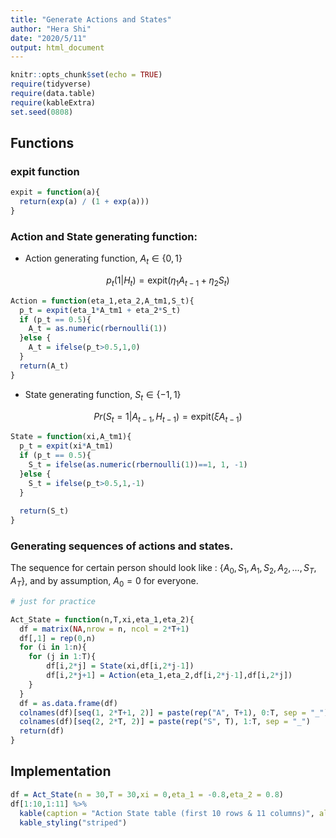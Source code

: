 ```yaml
---
title: "Generate Actions and States"
author: "Hera Shi"
date: "2020/5/11"
output: html_document
---
```



```r
knitr::opts_chunk$set(echo = TRUE)
require(tidyverse)
require(data.table)
require(kableExtra)
set.seed(0808)
```


## Functions

### expit function

```r
expit = function(a){
  return(exp(a) / (1 + exp(a)))
}
```


### Action and State generating function:

+ Action generating function, $A_t \in \{ 0,1 \}$

$$
p_t(1|H_t) = \text{expit} (\eta_1A_{t-1}+\eta_2S_t)
$$

```r
Action = function(eta_1,eta_2,A_tm1,S_t){
  p_t = expit(eta_1*A_tm1 + eta_2*S_t)
  if (p_t == 0.5){
    A_t = as.numeric(rbernoulli(1))
  }else {
    A_t = ifelse(p_t>0.5,1,0)
  }
  return(A_t)
}
```

+ State generating function, $S_t \in \{ -1,1 \}$


$$
Pr(S_t=1|A_{t-1},H_{t-1}) = \text{expit} (\xi A_{t-1})
$$

```r
State = function(xi,A_tm1){
  p_t = expit(xi*A_tm1)
  if (p_t == 0.5){
    S_t = ifelse(as.numeric(rbernoulli(1))==1, 1, -1)
  }else {
    S_t = ifelse(p_t>0.5,1,-1)
  }
  
  return(S_t)
}
```


### Generating sequences of actions and states. 

The sequence for certain person should look like : $\{ A_0, S_1, A_1, S_2,A_2, \dots,S_T,A_T \}$, and by assumption, $A_0 = 0$ for everyone.

```r
# just for practice 

Act_State = function(n,T,xi,eta_1,eta_2){
  df = matrix(NA,nrow = n, ncol = 2*T+1)
  df[,1] = rep(0,n)
  for (i in 1:n){
    for (j in 1:T){
        df[i,2*j] = State(xi,df[i,2*j-1])
        df[i,2*j+1] = Action(eta_1,eta_2,df[i,2*j-1],df[i,2*j])
    }
  }
  df = as.data.frame(df)
  colnames(df)[seq(1, 2*T+1, 2)] = paste(rep("A", T+1), 0:T, sep = "_")
  colnames(df)[seq(2, 2*T, 2)] = paste(rep("S", T), 1:T, sep = "_")
  return(df)
}
```


## Implementation

```r
df = Act_State(n = 30,T = 30,xi = 0,eta_1 = -0.8,eta_2 = 0.8)
df[1:10,1:11] %>% 
  kable(caption = "Action State table (first 10 rows & 11 columns)", align = "c") %>%
  kable_styling("striped")
```